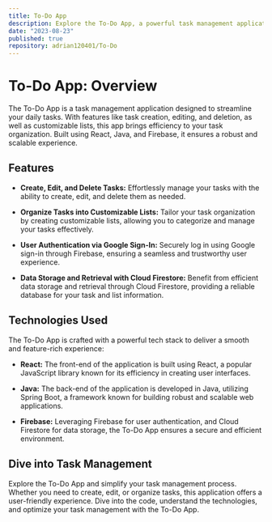 ```yaml
---
title: To-Do App
description: Explore the To-Do App, a powerful task management application that enables users to create, edit, and organize tasks within customizable lists. Built with React, Java, and Firebase, this application offers a seamless experience with user authentication and Cloud Firestore integration.
date: "2023-08-23"
published: true
repository: adrian120401/To-Do
---
```


# To-Do App: Overview

The To-Do App is a task management application designed to streamline your daily tasks. With features like task creation, editing, and deletion, as well as customizable lists, this app brings efficiency to your task organization. Built using React, Java, and Firebase, it ensures a robust and scalable experience.

## Features

- **Create, Edit, and Delete Tasks:** Effortlessly manage your tasks with the ability to create, edit, and delete them as needed.

- **Organize Tasks into Customizable Lists:** Tailor your task organization by creating customizable lists, allowing you to categorize and manage your tasks effectively.

- **User Authentication via Google Sign-In:** Securely log in using Google sign-in through Firebase, ensuring a seamless and trustworthy user experience.

- **Data Storage and Retrieval with Cloud Firestore:** Benefit from efficient data storage and retrieval through Cloud Firestore, providing a reliable database for your task and list information.

## Technologies Used

The To-Do App is crafted with a powerful tech stack to deliver a smooth and feature-rich experience:

- **React:** The front-end of the application is built using React, a popular JavaScript library known for its efficiency in creating user interfaces.

- **Java:** The back-end of the application is developed in Java, utilizing Spring Boot, a framework known for building robust and scalable web applications.

- **Firebase:** Leveraging Firebase for user authentication, and Cloud Firestore for data storage, the To-Do App ensures a secure and efficient environment.

## Dive into Task Management

Explore the To-Do App and simplify your task management process. Whether you need to create, edit, or organize tasks, this application offers a user-friendly experience. Dive into the code, understand the technologies, and optimize your task management with the To-Do App.